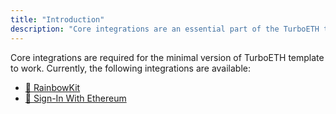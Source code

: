 ```yaml
---
title: "Introduction"
description: "Core integrations are an essential part of the TurboETH template. They cannot be removed from the project and are intended to be used in every app."
---
```


Core integrations are required for the minimal version of TurboETH template to work. Currently, the following integrations are available:
- [🌈 RainbowKit](/integration/core/rainbowkit)
- [🔏 Sign-In With Ethereum](/integration/core/sign-in-with-ethereum)

